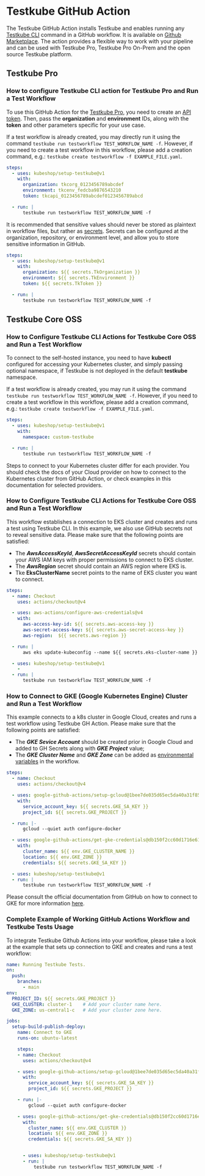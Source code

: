 # Testkube GitHub Action

The Testkube GitHub Action installs Testkube and enables running any [Testkube CLI](https://docs.testkube.io/cli/testkube) command in a GitHub workflow.
 It is available on [Github Marketplace](https://github.com/marketplace/actions/testkube-action).
The action provides a flexible way to work with your pipeline and can be used with Testkube Pro, Testkube Pro On-Prem and the open source Testkube platform.

## Testkube Pro

### How to configure Testkube CLI action for Testkube Pro and Run a Test Workflow

To use this GitHub Action for the [Testkube Pro](https://app.testkube.io/), you need to create
 an [API token](https://docs.testkube.io/testkube-pro/articles/organization-management/#api-tokens).
Then, pass the **organization** and **environment** IDs, along with the **token** and other parameters specific for your use case.

If a test workflow is already created, you may directly run it using the command `testkube run testworkflow TEST_WORKFLOW_NAME -f`.
However, if you need to create a test workflow in this workflow, please add a creation command,
e.g.: `testkube create testworkflow -f EXAMPLE_FILE.yaml`.

```yaml
steps:
  - uses: kubeshop/setup-testkube@v1
    with:
      organization: tkcorg_0123456789abcdef
      environment: tkcenv_fedcba9876543210
      token: tkcapi_0123456789abcdef0123456789abcd

  - run: |
      testkube run testworkflow TEST_WORKFLOW_NAME -f 

```
It is recommended that sensitive values should never be stored as plaintext in workflow files, but rather
 as [secrets](https://docs.github.com/en/actions/security-guides/using-secrets-in-github-actions).
Secrets can be configured at the organization, repository, or environment level, and allow you to store sensitive information in GitHub.

```yaml
steps:
  - uses: kubeshop/setup-testkube@v1
    with:
      organization: ${{ secrets.TkOrganization }}
      environment: ${{ secrets.TkEnvironment }}
      token: ${{ secrets.TkToken }}

  - run: |
      testkube run testworkflow TEST_WORKFLOW_NAME -f 
```

## Testkube Core OSS

### How to Configure Testkube CLI Actions for Testkube Core OSS and Run a Test Workflow

To connect to the self-hosted instance, you need to have **kubectl** configured for accessing your Kubernetes cluster, and simply passing optional namespace,
 if Testkube is not deployed in the default **testkube** namespace. 

If a test workflow is already created, you may run it using the command `testkube run testworkflow TEST_WORKFLOW_NAME -f`.
 However, if you need to create a test workflow in this workflow, please add a creation command, e.g.: `testkube create testworkflow -f EXAMPLE_FILE.yaml`.

```yaml
steps:
  - uses: kubeshop/setup-testkube@v1
    with:
      namespace: custom-testkube

  - run: |
      testkube run testworkflow TEST_WORKFLOW_NAME -f 

```

Steps to connect to your Kubernetes cluster differ for each provider. You should check the docs of your Cloud provider on
 how to connect to the Kubernetes cluster from GitHub Action, or check examples in this documentation for selected providers.

### How to Configure Testkube CLI Actions for Testkube Core OSS and Run a Test Workflow

This workflow establishes a connection to EKS cluster and creates and runs a test using Testkube CLI. In this example, we also use GitHub secrets
 not to reveal sensitive data. Please make sure that the following points are satisfied:
- The **_AwsAccessKeyId_**, **_AwsSecretAccessKeyId_** secrets should contain your AWS IAM keys with proper permissions to connect to EKS cluster.
- The **_AwsRegion_** secret should contain an AWS region where EKS is.
- Tke **EksClusterName** secret points to the name of EKS cluster you want to connect.

```yaml
steps:
  - name: Checkout
    uses: actions/checkout@v4

  - uses: aws-actions/configure-aws-credentials@v4
    with:
      aws-access-key-id: ${{ secrets.aws-access-key }}
      aws-secret-access-key: ${{ secrets.aws-secret-access-key }}
      aws-region:  ${{ secrets.aws-region }}

  - run: |
      aws eks update-kubeconfig --name ${{ secrets.eks-cluster-name }} --region ${{ secrets.aws-region }}

  - uses: kubeshop/setup-testkube@v1
    -
  - run: |
      testkube run testworkflow TEST_WORKFLOW_NAME -f 
```

### How to Connect to GKE (Google Kubernetes Engine) Cluster and Run a Test Workflow

This example connects to a k8s cluster in Google Cloud, creates and runs a test workflow using Testkube GH Action. Please make sure that the following points
 are satisfied:
- The **_GKE Sevice Account_** should be created prior in Google Cloud and added to GH Secrets along with **_GKE Project_** value;
- The **_GKE Cluster Name_** and **_GKE Zone_** can be added as [environmental variables](https://docs.github.com/en/actions/learn-github-actions/variables) in
 the workflow.

```yaml
steps:
  - name: Checkout
    uses: actions/checkout@v4

  - uses: google-github-actions/setup-gcloud@1bee7de035d65ec5da40a31f8589e240eba8fde5
    with:
      service_account_key: ${{ secrets.GKE_SA_KEY }}
      project_id: ${{ secrets.GKE_PROJECT }}

  - run: |-
      gcloud --quiet auth configure-docker

  - uses: google-github-actions/get-gke-credentials@db150f2cc60d1716e61922b832eae71d2a45938f
    with:
      cluster_name: ${{ env.GKE_CLUSTER_NAME }}
      location: ${{ env.GKE_ZONE }}
      credentials: ${{ secrets.GKE_SA_KEY }}

  - uses: kubeshop/setup-testkube@v1
  - run: |
      testkube run testworkflow TEST_WORKFLOW_NAME -f 
```
Please consult the official documentation from GitHub on how to connect to GKE for more information
 [here](https://docs.github.com/en/actions/deployment/deploying-to-google-kubernetes-engine).

### Complete Example of Working GitHub Actions Workflow and Testkube Tests Usage
To integrate Testkube Github Actions into your workflow, please take a look at the example that sets up connection to GKE
 and creates and runs a test workflow:

```yaml
name: Running Testkube Tests.
on:
  push:
    branches:
      - main
env:
  PROJECT_ID: ${{ secrets.GKE_PROJECT }}
  GKE_CLUSTER: cluster-1    # Add your cluster name here.
  GKE_ZONE: us-central1-c   # Add your cluster zone here.

jobs:
  setup-build-publish-deploy:
    name: Connect to GKE
    runs-on: ubuntu-latest

    steps:
    - name: Checkout
      uses: actions/checkout@v4

    - uses: google-github-actions/setup-gcloud@1bee7de035d65ec5da40a31f8589e240eba8fde5
      with:
        service_account_key: ${{ secrets.GKE_SA_KEY }}
        project_id: ${{ secrets.GKE_PROJECT }}

    - run: |-
        gcloud --quiet auth configure-docker

    - uses: google-github-actions/get-gke-credentials@db150f2cc60d1716e61922b832eae71d2a45938f
      with:
        cluster_name: ${{ env.GKE_CLUSTER }}
        location: ${{ env.GKE_ZONE }}
        credentials: ${{ secrets.GKE_SA_KEY }}


      - uses: kubeshop/setup-testkube@v1
      - run: |
          testkube run testworkflow TEST_WORKFLOW_NAME -f 
```
